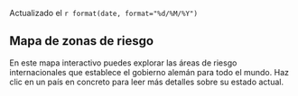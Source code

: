 <p class="text-right font-weight-bold">Actualizado el `r format(date, format="%d/%M/%Y")`</p>

## Mapa de zonas de riesgo

En este mapa interactivo puedes explorar
las áreas de riesgo internacionales que establece
el gobierno alemán para todo el mundo.
Haz clic en un país en concreto
para leer más detalles sobre
su estado actual.
